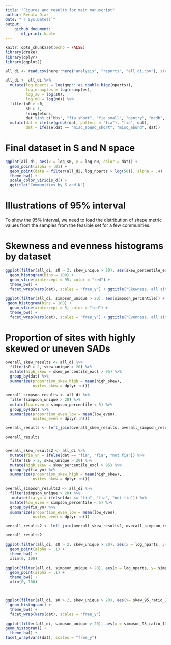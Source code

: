 ```yaml
---
title: "Figures and results for main manuscript"
author: Renata Diaz
date: "`r Sys.Date()`"
output: 
    github_document:
       df_print: kable
---
```


```r
knitr::opts_chunk$set(echo = FALSE)
library(drake)
library(dplyr)
library(ggplot2)

all_di <- read.csv(here::here("analysis", "reports", "all_di.csv"), stringsAsFactors = F)

all_di <- all_di %>%
  mutate(log_nparts = log(gmp:::as.double.bigz(nparts)),
         log_nsamples = log(nsamples),
         log_s0 = log(s0),
         log_n0 = log(n0)) %>%
  filter(n0 > s0,
         s0 > 1,
         !singletons,
         dat %in% c("bbs", "fia_short", "fia_small", "gentry", "mcdb", "misc_abund_short")) %>%
  mutate(dat = ifelse(grepl(dat, pattern = "fia"), "fia", dat),
         dat = ifelse(dat == "misc_abund_short", "misc_abund", dat))
```

# Final dataset in S and N space

```r

ggplot(all_di, aes(x = log_s0, y = log_n0, color = dat)) +
  geom_point(alpha = .01) +
  geom_point(data = filter(all_di, log_nparts > log(50)), alpha = .4) +
  theme_bw() +
  scale_color_viridis_d() +
  ggtitle("Communities by S and N")

```


# Illustrations of 95% interval

To show the 95% interval, we need to load the distribution of shape metric values from the samples from the feasible set for a few communities. 

# Skewness and evenness histograms by dataset

```r

ggplot(filter(all_di, s0 > 2, skew_unique > 20), aes(skew_percentile_excl)) +
  geom_histogram(bins = 100) +
  geom_vline(xintercept = 95, color = "red") +
  theme_bw() +
  facet_wrap(vars(dat), scales = "free_y") + ggtitle("Skewness, all sites")

ggplot(filter(all_di, simpson_unique > 20), aes(simpson_percentile)) + 
 geom_histogram(bins = 100) +
  geom_vline(xintercept = 5, color = "red") +
  theme_bw() +
  facet_wrap(vars(dat), scales = "free_y") + ggtitle("Evenness, all sites")

```

# Proportion of sites with highly skewed or uneven SADs

```r

overall_skew_results <- all_di %>%
  filter(s0 > 2, skew_unique > 20) %>%
  mutate(high_skew = skew_percentile_excl > 95) %>%
  group_by(dat) %>%
  summarize(proportion_skew_high = mean(high_skew),
            nsites_skew = dplyr::n())

overall_simpson_results <- all_di %>%
  filter(simpson_unique > 20) %>%
  mutate(low_even = simpson_percentile < 5) %>%
  group_by(dat) %>%
  summarize(proportion_even_low = mean(low_even),
            nsites_even = dplyr::n())

overall_results <- left_join(overall_skew_results, overall_simpson_results)

overall_results


overall_skew_results2 <- all_di %>%
  mutate(fia_yn = ifelse(dat == "fia", "fia", "not fia")) %>%
  filter(s0 > 2, skew_unique > 20) %>%
  mutate(high_skew = skew_percentile_excl > 95) %>%
  group_by(fia_yn) %>%
  summarize(proportion_skew_high = mean(high_skew),
            nsites_skew = dplyr::n())

overall_simpson_results2 <- all_di %>%
  filter(simpson_unique > 20) %>%
   mutate(fia_yn = ifelse(dat == "fia", "fia", "not fia")) %>%
  mutate(low_even = simpson_percentile < 5) %>%
  group_by(fia_yn) %>%
  summarize(proportion_even_low = mean(low_even),
            nsites_even = dplyr::n())

overall_results2 <- left_join(overall_skew_results2, overall_simpson_results2)

overall_results2


```


```r

ggplot(filter(all_di, s0 > 2, skew_unique > 20), aes(x = log_nparts, y= skew_95_ratio_1t)) +
  geom_point(alpha = .1) +
  theme_bw() +
  xlim(0, 100)

ggplot(filter(all_di, simpson_unique > 20), aes(x = log_nparts, y= simpson_95_ratio_1t)) +
  geom_point(alpha = .1) +
  theme_bw() +
  xlim(0, 100)



ggplot(filter(all_di, s0 > 2, skew_unique > 20), aes(x= skew_95_ratio_1t)) +
  geom_histogram() +
  theme_bw() +
  facet_wrap(vars(dat), scales = "free_y")

ggplot(filter(all_di, simpson_unique > 20), aes(x = simpson_95_ratio_1t)) +
geom_histogram() +
  theme_bw() +
facet_wrap(vars(dat), scales = "free_y")


```
